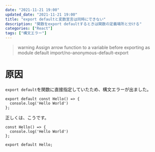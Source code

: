 ```yaml
---
date: "2021-11-21 19:00"
updated_date: "2021-11-21 19:00"
title: "export defaultと変数宣言は同時にできない"
description: "関数をexport defaultするときは関数の定義場所と分ける"
categories: ["React"]
tags: ["構文エラー"]
---
```


>warning  Assign arrow function to a variable before exporting as module default  import/no-anonymous-default-export

# 原因
`export default`を関数に直接指定していたため、構文エラーが出ました。

```tsx
export default const Hello() => {
  console.log('Hello World')
};
```

正しくは、こうです。


```tsx
const Hello() => {
  console.log('Hello World')
};

export default Hello;
```
